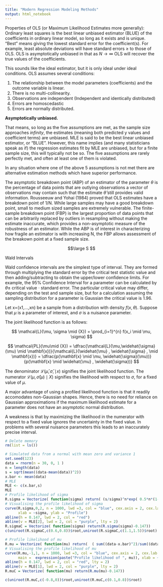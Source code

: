 ```yaml
---
title: "Modern Regression Modeling Methods"
output: html_notebook
---
```





Properties of OLS (or Maximum Likelihood Estimates more generally): 
Ordinary least squares is the best linear unbiased estimator (BLUE) of the coefficients in ordinary linear model, so long as it exists and is unique. "Best" means giving the lowest standard error for the coefficient(s). For example, least
absolute deviations will have standard errors $\geq$ to those of OLS. OLS is asymptotically unbiased in that as $N \rightarrow \infty$ OLS will recover the true values of the coefficients. 

This sounds like the ideal estimator, but it is only ideal under ideal conditions. OLS assumes several conditions:

1. The relationship between the model parameters (coefficients) and the outcome variable is linear.
2. There is no multi-collinearity. 
3. Observations are independent (Independent and identically distributed)
4. Errors are homoscedastic
5. Errors are normally distributed.

**Asymptotically unbiased.** 

That means, so long as the five assumptions are met, as the sample size approaches *infinity*, the estimates (meaning both predicted y values and coefficient terms) are unbiased. MLE is said to be the best linear unbiased estimator, or "BLUE". However, this name implies (and many statisticians speak as if) the regression estimates fit by MLE are unbiased, but for a finite sample size, this will typically not be so. The five assumptions are rarely perfectly met, and often at least one of them is violated. 

In any situation where one of the above 5 assumptions is not met there are alternative estimation methods which have superior performance. 

The asymptotic breakdown point (ABP) of an estimator of the parameter $\theta$ is the percentage of data points that are outlying observations a vector of observations may 
contain such that the estimate $\hat \theta$ still provides valid information. Rousseeuw and Yohai (1984) proved that OLS estimates have a breakdown point of 1/N. While large samples may have a good breakdown point, small to medium sized samples are extremely vulnerable. The finite-sample breakdown point (FBP) is the largest proportion of data points that can be arbitrarily replaced by outliers in resampling without making the estimate inaccurate, which provides a non-asymptotic measure of the robustness of an estimator. While the ABP is of interest in characterizing how fragile an estimator is with increasing N, the FBP allows assessment of the breakown point at a fixed sample size.


$$\large
S
$$



Wald Intervals 

Wald confidence intervals are the simplest type of interval. They are formed through multiplying the standard error by the critical test statistic value and then adding/subtracting to obtain the upper/lower confidence limits. For example, the 95% Confidence Interval for a parameter can be calculated by $\theta \pm$ critical value $\cdot$ standard error. The particular critical value may differ, depending on the test and sample size, but for a calculation assuming the sampling distribution for a parameter is Gaussian the critical value is 1.96. 

Let x=(x1,…,xn) be a sample from a distribution with density $f(x,\theta)$. Suppose that $\mu$ is a parameter of interest, and $\sigma$ is a nuisance parameter.

The joint likelihood function is as follows: 

$$
\mathcal{L}(\mu, \sigma \mid {X}) = \prod_{i=1}^{n} f(x_i \mid \mu, \sigma)
$$


$$
\mathcal{PL}(\mu\mid {X}) = \dfrac{\mathcal{L}(\mu,\widehat{\sigma}(\mu) \mid \mathbf{x})}{\mathcal{L}(\widehat{\mu} , \widehat{\sigma} , \mid \mathbf{x})} = \dfrac{p(\mathbf{x} \mid \mu, \widehat{\sigma}(\mu))}{p(\mathbf{x} \mid \widehat{\mu} , \widehat{\sigma})}
$$


The denominator $\mathcal{L}(\widehat{\mu} , \widehat{\sigma} , \mid {x})$ signifies the joint likelihood function. The numerator $\mathcal{L}(\mu,\widehat{\sigma}(\mu) \mid {X})$ signifies the likelihood with respect to $\sigma$, for a fixed value of $\mu$.

A major advantage of using a profiled likelihood function is that it readily accomodates non-Gaussian shapes. Hence, there is no need for reliance on Gaussian approximations if the maximum likelihood estimate for a parameter does not have an asymptotic normal distribution.

A weakness is that by maximizing the likelihood in the numerator with respect to a fixed value ignores the uncertainty in the fixed value. In problems with several nuisance parameters this leads to an inaccurately precise interval. 

```r
# Delete memory
rm(list = ls())

# Simulated data from a normal with mean zero and variance 1
set.seed(123)
data = rnorm(n = 30, 0, 1 )
n = length(data)
s = sqrt(mean((data-mean(data))^2))
x.bar <- mean(data)
# MLE
MLE <- c(x.bar,s)
MLE
# Profile likelihood of sigma
R.sigma = Vectorize( function(sigma) return( (s/sigma)^n*exp( 0.5*n*(1-(s/sigma)^2)) ) )
# Visualising the profile likelihood of sigma
curve(R.sigma,0,2, n = 1000, lwd =3, col = "blue", cex.axis = 2, cex.lab = 1.5, main =  expression(paste("Profile likelihood of ", sigma), ylim = c(0,1)),
      xlab = ~sigma, ylab = "Profile")
abline(h = 0.147, lwd = 2, col = "red")
abline(v = MLE[2], lwd = 2, col = "purple", lty = 2)
R.sigmaC = Vectorize( function(sigma) return(R.sigma(sigma)-0.147))
c(uniroot(R.sigmaC,c(0.6,0.8))$root,uniroot(R.sigmaC,c(1.1,1.5))$root)

# Profile likelihood of mu
R.mu = Vectorize( function(mu) return(  ( sum((data-x.bar)^2)/sum((data-mu)^2) )^(0.5*n)  ))
# Visualising the profile likelihood of mu
curve(R.mu,-1,1, n = 1000, lwd =3, col = "blue", cex.axis = 2, cex.lab = 1.5, 
      main =  expression(paste("Profile likelihood of ", mu)), xlab = ~mu, ylab = "Profile", ylim = c(0,1))
abline(h = 0.147, lwd = 2, col = "red", lty = 2)
abline(v = MLE[1], lwd = 2, col = "purple", lty = 2)
R.muC = Vectorize( function(mu) return(R.mu(mu)-0.147))

c(uniroot(R.muC,c(-0.8,0))$root,uniroot(R.muC,c(0.1,0.8))$root)
```
